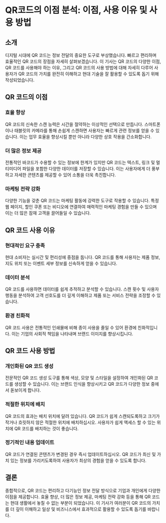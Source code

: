 # QR코드의 이점 분석: 이점, 사용 이유 및 사용 방법

## 소개

디지털 시대에 QR 코드는 정보 전달의 중요한 도구로 부상했습니다. 빠르고 편리하며 효율적인 QR 코드의 장점을 자세히 살펴보겠습니다. 이 기사는 QR 코드의 다양한 이점, QR 코드를 사용해야 하는 이유, 그리고 QR 코드의 사용 방법에 대해 자세히 다루어 사용자가 QR 코드의 가치를 완전히 이해하고 현대 기술을 잘 활용할 수 있도록 돕기 위해 작성되었습니다.

## **QR 코드의 이점**

### 효율 향상

QR 코드의 신속한 스캔 능력은 시간을 절약하는 이상적인 선택으로 만듭니다. 스마트폰이나 태블릿의 카메라를 통해 손쉽게 스캔하면 사용자는 빠르게 관련 정보를 얻을 수 있습니다. 이는 업무 효율을 향상시킬 뿐만 아니라 다양한 상호 작용을 간소화합니다.

### 더 많은 정보 제공

전통적인 바코드가 수용할 수 있는 정보에 한계가 있지만 QR 코드는 텍스트, 링크 및 멀티미디어 파일을 포함한 다양한 데이터를 저장할 수 있습니다. 이는 사용자에게 더 풍부하고 자세한 콘텐츠를 제공할 수 있어 소통을 더욱 촉진합니다.

### 마케팅 전략 강화

다양한 기능을 갖춘 QR 코드는 마케팅 활동에 강력한 도구로 작용할 수 있습니다. 특정 웹 페이지, 할인 쿠폰 또는 비디오에 연결하여 매력적인 마케팅 경험을 만들 수 있으며 이는 더 많은 잠재 고객을 끌어들일 수 있습니다.

## **QR 코드 사용 이유**

### 현대적인 요구 충족

현대 소비자는 실시간 및 편리성에 중점을 둡니다. QR 코드를 통해 사용자는 제품 정보, 지도 위치 또는 이벤트 세부 정보를 신속하게 얻을 수 있습니다.

### 데이터 분석

QR 코드를 사용하면 데이터를 쉽게 추적하고 분석할 수 있습니다. 스캔 횟수 및 사용자 행동을 분석하여 고객 선호도를 더 깊게 이해하고 제품 또는 서비스 전략을 조정할 수 있습니다.

### 환경 친화적

QR 코드 사용은 전통적인 인쇄물에 비해 종이 사용을 줄일 수 있어 환경에 친화적입니다. 이는 기업의 사회적 책임을 나타내며 브랜드 이미지를 향상시킵니다.

## **QR 코드 사용 방법**

### 개인화된 QR 코드 생성

전문적인 QR 코드 생성 도구를 통해 색상, 모양 및 스타일을 설정하여 개인화된 QR 코드를 생성할 수 있습니다. 이는 브랜드 인식을 향상시키고 QR 코드가 다양한 정보 중에서 돋보이게 합니다.

### 적절한 위치에 배치

QR 코드의 효과는 배치 위치에 달려 있습니다. QR 코드가 쉽게 스캔되도록하고 크기가 작거나 흐릿하지 않은 적절한 위치에 배치하십시오. 사용자가 쉽게 액세스 할 수 있는 위치에 QR 코드를 배치하는 것이 좋습니다.

### 정기적인 내용 업데이트

QR 코드가 연결된 콘텐츠가 변경된 경우 즉시 업데이트하십시오. QR 코드가 최신 및 가치 있는 정보를 가리키도록하여 사용자가 최상의 경험을 얻을 수 있도록 합니다.

## 결론

종합적으로, QR 코드는 편리하고 다기능인 정보 전달 방식으로 기업과 개인에게 다양한 이점을 제공합니다. 효율 향상, 더 많은 정보 제공, 마케팅 전략 강화 등을 통해 QR 코드는 현대 생활에서 놓칠 수 없는 부분이 되었습니다. 이 기사가 여러분이 QR 코드의 가치를 더 깊이 이해하고 일상 및 비즈니스에서 효과적으로 활용할 수 있도록 돕기를 바랍니다.
